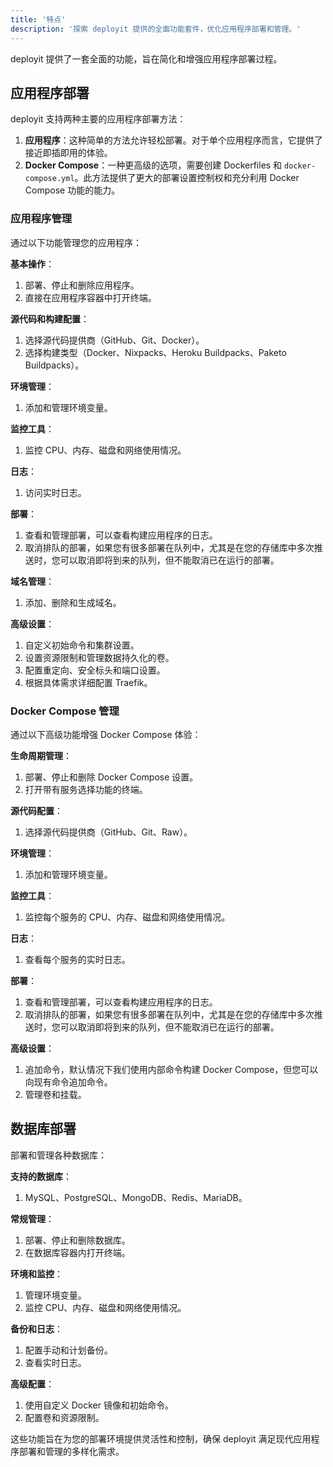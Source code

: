 ---
title: '特点'
description: '探索 deployit 提供的全面功能套件，优化应用程序部署和管理。'
---

deployit 提供了一套全面的功能，旨在简化和增强应用程序部署过程。

## 应用程序部署

deployit 支持两种主要的应用程序部署方法：

1. **应用程序**：这种简单的方法允许轻松部署。对于单个应用程序而言，它提供了接近即插即用的体验。
2. **Docker Compose**：一种更高级的选项，需要创建 Dockerfiles 和 `docker-compose.yml`。此方法提供了更大的部署设置控制权和充分利用 Docker Compose 功能的能力。

### 应用程序管理

通过以下功能管理您的应用程序：

**基本操作**：
  1. 部署、停止和删除应用程序。
  2. 直接在应用程序容器中打开终端。

**源代码和构建配置**：
  1. 选择源代码提供商（GitHub、Git、Docker）。
  2. 选择构建类型（Docker、Nixpacks、Heroku Buildpacks、Paketo Buildpacks）。

**环境管理**：
  1. 添加和管理环境变量。

**监控工具**：
  1. 监控 CPU、内存、磁盘和网络使用情况。

**日志**：
  1. 访问实时日志。

**部署**：
  1. 查看和管理部署，可以查看构建应用程序的日志。
  2. 取消排队的部署，如果您有很多部署在队列中，尤其是在您的存储库中多次推送时，您可以取消即将到来的队列，但不能取消已在运行的部署。

**域名管理**：
  1. 添加、删除和生成域名。

**高级设置**：
  1. 自定义初始命令和集群设置。
  2. 设置资源限制和管理数据持久化的卷。
  3. 配置重定向、安全标头和端口设置。
  4. 根据具体需求详细配置 Traefik。

### Docker Compose 管理

通过以下高级功能增强 Docker Compose 体验：

**生命周期管理**：
  1. 部署、停止和删除 Docker Compose 设置。
  2. 打开带有服务选择功能的终端。

**源代码配置**：
  1. 选择源代码提供商（GitHub、Git、Raw）。

**环境管理**：
  1. 添加和管理环境变量。

**监控工具**：
  1. 监控每个服务的 CPU、内存、磁盘和网络使用情况。

**日志**：
  1. 查看每个服务的实时日志。

**部署**：
  1. 查看和管理部署，可以查看构建应用程序的日志。
  2. 取消排队的部署，如果您有很多部署在队列中，尤其是在您的存储库中多次推送时，您可以取消即将到来的队列，但不能取消已在运行的部署。

**高级设置**：
  1. 追加命令，默认情况下我们使用内部命令构建 Docker Compose，但您可以向现有命令追加命令。
  2. 管理卷和挂载。

## 数据库部署

部署和管理各种数据库：

**支持的数据库**：
  1. MySQL、PostgreSQL、MongoDB、Redis、MariaDB。

**常规管理**：
  1. 部署、停止和删除数据库。
  2. 在数据库容器内打开终端。

**环境和监控**：
  1. 管理环境变量。
  2. 监控 CPU、内存、磁盘和网络使用情况。

**备份和日志**：
  1. 配置手动和计划备份。
  2. 查看实时日志。

**高级配置**：
  1. 使用自定义 Docker 镜像和初始命令。
  2. 配置卷和资源限制。

这些功能旨在为您的部署环境提供灵活性和控制，确保 deployit 满足现代应用程序部署和管理的多样化需求。
